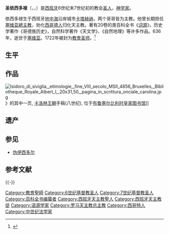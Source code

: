 {{Expand|time=2018-03-20T02:09:15+00:00}}

{{Infobox saint
|name=塞维利亚的圣依西多禄
|birth_date=560年
|death_date=636年4月4日
|feast_day=4月4日
|venerated_in=[[罗马天主教|罗马天主教]]<br />[[东正教会|东正教会]]
|image=Isidor von Sevilla.jpeg
|caption=[[巴托洛梅·埃斯特万·牟利罗|牟利罗]]画作《圣依西多禄》
|birth_place=[[西班牙|西班牙]][[卡塔赫纳_(西班牙)|卡塔赫纳]]
|death_place=西班牙[[塞维利亚|塞维利亚]]
|titles=[[主教|主教]], [[精修圣人|精修圣人]], [[教会圣师|教会圣师]]
|canonized_date=1598年
|canonized_place=[[罗马|罗马]]
|canonized_by=[[克雷芒八世|教宗克雷芒八世]]
|attributes= 蜜蜂; 握着笔的[[主教|主教]]被一群蜜蜂围绕; 站在[[蜂巢|蜂巢]]边的主教; 王子跪在老主教跟前; 笔; 携带笔和书的司铎（或主教）; 与 {{link-en|聖利·安德|Saint Leander}}, {{link-en|聖富爾福德|Fulgentius of Écija}}, 还有 {{link-en|聖佛羅倫薩|Saint Florentina}}一起; 与他的书《[[詞源_(聖依西多祿)|词源]]》一起
|patronage=[[互联网|互联网]], 计算机使用者, 计算机技术人员, [[程序员|程序员]], [[学生|学生]]
}}

'''圣依西多禄'''（{{lang-es|San Isidro 或 San Isidoro de Sevilla}}，{{lang-la|Isidorus Hispalensis}}，{{bd|560年||636年}}）是[[西班牙|西班牙]]6世纪末7世纪初的教会[[圣人|圣人]]，[[神学家|神学家]]。

依西多禄生于西班牙[[地中海|地中海]]沿岸城市[[卡塔赫纳|卡塔赫纳]]，两个哥哥皆为主教。他曾长期担任[[天主教塞維亞總教區|塞维亚總主教]]，劝化[[西哥特人|西哥德人]]归化天主教。著有20卷的类百科全书《[[詞源_(聖依西多祿)|词源]]》，历史学著作《哥德族历史》，自然科学著作《天文学》、《自然地理》等许多作品。636年，逝世于[[塞维亚|塞维亚]]。1722年被封为[[教會圣师|教會圣师]]。<ref>{{cite web |title=聖依西多祿 |url=http://ct.chatamvn.com/tai-lieu/cacthanh/item/4-%E8%81%96%E4%BE%9D%E8%A5%BF%E5%A4%9A%E7%A5%BF%E8%81%96%E4%BE%9D%E8%A5%BF%E5%A4%9A%E7%A5%BF%E5%B8%8C%E9%81%93.html |publisher=越南 聖方濟各華人天主堂 |access-date=2014-02-10 |archive-url=https://web.archive.org/web/20140222022244/http://ct.chatamvn.com/tai-lieu/cacthanh/item/4-%E8%81%96%E4%BE%9D%E8%A5%BF%E5%A4%9A%E7%A5%BF%E8%81%96%E4%BE%9D%E8%A5%BF%E5%A4%9A%E7%A5%BF%E5%B8%8C%E9%81%93.html |archive-date=2014-02-22 |dead-url=yes }}</ref>

== 生平 ==

== 作品 ==
[[File:Isidoro_di_siviglia,_etimologie,_fine_VIII_secolo_MSII_4856_Bruxelles,_Bibliotheque_Royale_Albert_I,_20x31,50,_pagina_in_scrittura_onciale_carolina.jpg|thumb]]》的其中一页, [[卡洛林王朝|卡洛林王朝]]手稿(八世纪), 位于[[布鲁塞尔|布鲁塞尔]][[比利時皇家圖書館|比利时皇家图书馆]]]]

== 遗产 ==

==参见==
* [[伪伊西多尔|伪伊西多尔]]
== 参考文献 ==
{{Reflist}}

{{-}}
{{中世紀哲學}}
{{教會聖師}}
{{天主教}}
{{天主教會史}}

{{天主教聖人}}
{{Authority control}}
[[Category:教會聖師|Category:教會聖師]]
[[Category:6世纪基督教圣人|Category:6世纪基督教圣人]]
[[Category:7世纪基督教圣人|Category:7世纪基督教圣人]]
[[Category:百科全书编纂者|Category:百科全书编纂者]]
[[Category:西班牙天主教聖人|Category:西班牙天主教聖人]]
[[Category:西班牙天主教徒|Category:西班牙天主教徒]]
[[Category:语源学家|Category:语源学家]]
[[Category:罗马天主教总主教|Category:罗马天主教总主教]]
[[Category:西哥特人|Category:西哥特人]]
[[Category:中世纪法学家|Category:中世纪法学家]]